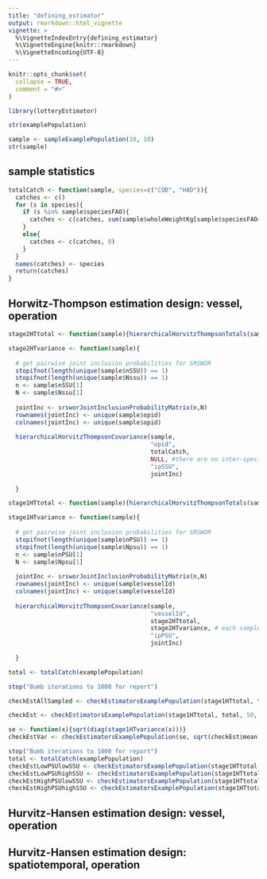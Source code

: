 ```yaml
---
title: "defining_estimator"
output: rmarkdown::html_vignette
vignette: >
  %\VignetteIndexEntry{defining_estimator}
  %\VignetteEngine{knitr::rmarkdown}
  %\VignetteEncoding{UTF-8}
---
```


```r
knitr::opts_chunk$set(
  collapse = TRUE,
  comment = "#>"
)
```

```r
library(lotteryEstimator)
```

```r
str(examplePopulation)
```

```r
sample <- sampleExamplePopulation(10, 10)
str(sample)
```

## sample statistics

```r
totalCatch <- function(sample, species=c("COD", "HAD")){
  catches <- c()
  for (s in species){
    if (s %in% sample$speciesFAO){
      catches <- c(catches, sum(sample$wholeWeightKg[sample$speciesFAO==s]))
    }
    else{
      catches <- c(catches, 0)
    }
  }
  names(catches) <- species
  return(catches)
}

```


## Horwitz-Thompson estimation design: vessel, operation

```r
stage2HTtotal <- function(sample){hierarchicalHorvitzThompsonTotals(sample, "opid", totalCatch, "ipSSU")}

```

```r
stage2HTvariance <- function(sample){
  
  # get pairwise joint inclusion probabilities for SRSWOR
  stopifnot(length(unique(sample$nSSU)) == 1)
  stopifnot(length(unique(sample$Nssu)) == 1)
  n <- sample$nSSU[1]
  N <- sample$Nssu[1]
  
  jointInc <- srsworJointInclusionProbabilityMatrix(n,N)
  rownames(jointInc) <- unique(sample$opid)
  colnames(jointInc) <- unique(sample$opid)
  
  hierarchicalHorvitzThompsonCovariance(sample, 
                                        "opid", 
                                        totalCatch, 
                                        NULL, #there are no inter-species covariances of total cacth in one operation
                                        "ipSSU", 
                                        jointInc)
  
  }
```

```r
stage1HTtotal <- function(sample){hierarchicalHorvitzThompsonTotals(sample, "vesselId", stage2HTtotal, "ipPSU")}
```

```r
stage1HTvariance <- function(sample){
  
  # get pairwise joint inclusion probabilities for SRSWOR
  stopifnot(length(unique(sample$nPSU)) == 1)
  stopifnot(length(unique(sample$Npsu)) == 1)
  n <- sample$nPSU[1]
  N <- sample$Npsu[1]
  
  jointInc <- srsworJointInclusionProbabilityMatrix(n,N)
  rownames(jointInc) <- unique(sample$vesselId)
  colnames(jointInc) <- unique(sample$vesselId)
  
  hierarchicalHorvitzThompsonCovariance(sample, 
                                        "vesselId", 
                                        stage2HTtotal, 
                                        stage2HTvariance, # each sample is one observation, so the covariance is 0
                                        "ipPSU", 
                                        jointInc)
  
  }
```


```r
total <- totalCatch(examplePopulation)

stop("Bumb iterations to 1000 for report")

checkEstAllSampled <- checkEstimatorsExamplePopulation(stage1HTtotal, total, 2, 72, 365)

checkEst <- checkEstimatorsExamplePopulation(stage1HTtotal, total, 50, 20, 2)

se <- function(x){sqrt(diag(stage1HTvariance(x)))}
checkEstVar <- checkEstimatorsExamplePopulation(se, sqrt(checkEst$mean.sq.error), 50, 20, 2)


```


```r

stop("Bumb iterations to 1000 for report")
total <- totalCatch(examplePopulation)
checkEstLowPSUlowSSU <- checkEstimatorsExamplePopulation(stage1HTtotal, total, 50, 10, 2)
checkEstLowPSUhighSSU <- checkEstimatorsExamplePopulation(stage1HTtotal, total, 50, 10, 20)
checkEstHighPSUlowSSU <- checkEstimatorsExamplePopulation(stage1HTtotal, total, 50, 65, 2)
checkEstHighPSUhighSSU <- checkEstimatorsExamplePopulation(stage1HTtotal, total, 50, 65, 20)
```

## Hurvitz-Hansen estimation design: vessel, operation

## Hurvitz-Hansen estimation design: spatiotemporal, operation
